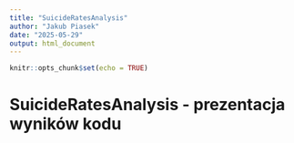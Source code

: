 ```yaml
---
title: "SuicideRatesAnalysis"
author: "Jakub Piasek"
date: "2025-05-29"
output: html_document
---
```


```r
knitr::opts_chunk$set(echo = TRUE)
```

# SuicideRatesAnalysis - prezentacja wyników kodu

